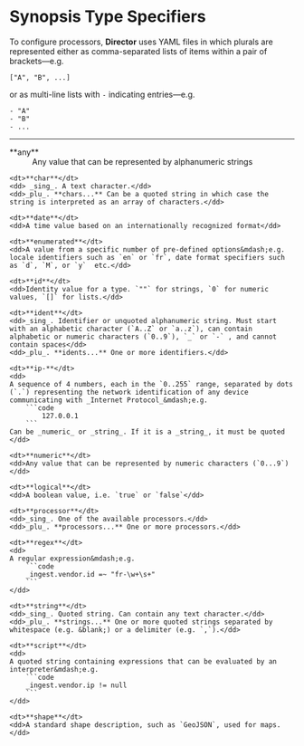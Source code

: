 # Synopsis Type Specifiers

To configure processors, **Director** uses YAML files in which plurals are represented either as comma-separated lists of items within a pair of brackets&mdash;e.g.

```code
["A", "B", ...]
```

or as multi-line lists with `-` indicating entries&mdash;e.g.

```code
- "A"
- "B"
- ...
```

---

<dl>
	<dt>**any**</dt>
	<dd>Any value that can be represented by alphanumeric strings</dd>

	<dt>**char**</dt>
	<dd> _sing_. A text character.</dd>
	<dd>_plu_. **chars...** Can be a quoted string in which case the string is interpreted as an array of characters.</dd>

	<dt>**date**</dt>
	<dd>A time value based on an internationally recognized format</dd>

	<dt>**enumerated**</dt>
	<dd>A value from a specific number of pre-defined options&mdash;e.g. locale identifiers such as `en` or `fr`, date format specifiers such as `d`, `M`, or `y`  etc.</dd>

	<dt>**id**</dt>
	<dd>Identity value for a type. `""` for strings, `0` for numeric values, `[]` for lists.</dd>

	<dt>**ident**</dt>
	<dd>_sing_. Identifier or unquoted alphanumeric string. Must start with an alphabetic character (`A..Z` or `a..z`), can contain alphabetic or numeric characters (`0..9`), `_` or `-` , and cannot contain spaces</dd>
	<dd>_plu_. **idents...** One or more identifiers.</dd>

	<dt>**ip-**</dt>
	<dd>
	A sequence of 4 numbers, each in the `0..255` range, separated by dots (`.`) representing the network identification of any device communicating with _Internet Protocol_&mdash;e.g.
		```code
			127.0.0.1
		```
	Can be _numeric_ or _string_. If it is a _string_, it must be quoted
	</dd>

	<dt>**numeric**</dt>
	<dd>Any value that can be represented by numeric characters (`0...9`)</dd>

	<dt>**logical**</dt>
	<dd>A boolean value, i.e. `true` or `false`</dd>

	<dt>**processor**</dt>
	<dd>_sing_. One of the available processors.</dd>
	<dd>_plu_. **processors...** One or more processors.</dd>

	<dt>**regex**</dt>
	<dd>
	A regular expression&mdash;e.g.
		```code
		_ingest.vendor.id =~ "fr-\w+\s+"
		```
	</dd>

	<dt>**string**</dt>
	<dd>_sing_. Quoted string. Can contain any text character.</dd>
	<dd>_plu_. **strings...** One or more quoted strings separated by whitespace (e.g. &blank;) or a delimiter (e.g. `,`).</dd>

	<dt>**script**</dt>
	<dd>
	A quoted string containing expressions that can be evaluated by an interpreter&mdash;e.g.
		```code
		_ingest.vendor.ip != null
		```
	</dd>

	<dt>**shape**</dt>
	<dd>A standard shape description, such as `GeoJSON`, used for maps.</dd>
</dl>

